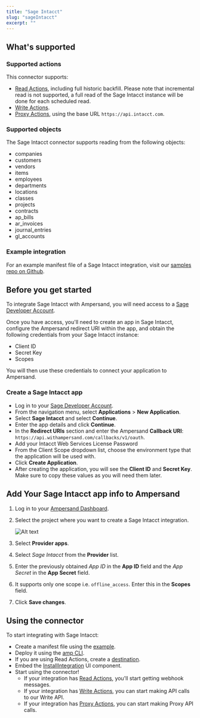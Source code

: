 ```yaml
---
title: "Sage Intacct"
slug: "sageIntacct"
excerpt: ""
---
```

## What's supported

### Supported actions

This connector supports:
- [Read Actions](/read-actions), including full historic backfill. Please note that incremental read is not supported, a full read of the Sage Intacct instance will be done for each scheduled read.
- [Write Actions](/write-actions).
- [Proxy Actions](/proxy-actions), using the base URL `https://api.intacct.com`.

### Supported objects
The Sage Intacct connector supports reading from the following objects:
- companies
- customers
- vendors
- items
- employees
- departments
- locations
- classes
- projects
- contracts
- ap_bills
- ar_invoices
- journal_entries
- gl_accounts


### Example integration

For an example manifest file of a Sage Intacct integration, visit our [samples repo on Github](https://github.com/amp-labs/samples/blob/main/sageintacct/amp.yaml).

## Before you get started

To integrate Sage Intacct with Ampersand, you will need access to a [Sage Developer Account](https://developer.sage.com/intacct/).

Once you have access, you'll need to create an app in Sage Intacct, configure the Ampersand redirect URI within the app, and obtain the following credentials from your Sage Intacct instance:

- Client ID
- Secret Key 
- Scopes

You will then use these credentials to connect your application to Ampersand.

### Create a Sage Intacct app

- Log in to your [Sage Developer Account](https://developer.sage.com/intacct/).
- From the navigation menu, select **Applications** > **New Application**.
- Select **Sage Intacct** and select **Continue**.
- Enter the app details and click **Continue**.
- In the **Redirect URIs** section and enter the Ampersand **Callback URI**: `https://api.withampersand.com/callbacks/v1/oauth`.
- Add your Intacct Web Services License Password
- From the Client Scope dropdown list, choose the environment type that the application will be used with.
- Click **Create Application**.
- After creating the application, you will see the **Client ID** and **Secret Key**. Make sure to copy these values as you will need them later.


## Add Your Sage Intacct app info to Ampersand

1. Log in to your [Ampersand Dashboard](https://dashboard.withampersand.com).

2. Select the project where you want to create a Sage Intacct integration.

   ![Alt text](/images/provider-guides/dd47b7a-Ampersand.png)

3. Select **Provider apps**.

4. Select _Sage Intacct_ from the **Provider** list.

5. Enter the previously obtained _App ID_ in the **App ID** field and the _App Secret_ in the **App Secret** field.

6. It supports only one scope i.e. `offline_access`. Enter this in the **Scopes** field.

7. Click **Save changes**.

## Using the connector

To start integrating with Sage Intacct:
- Create a manifest file using the [example](https://github.com/amp-labs/samples/blob/main/sageintacct/amp.yaml).
- Deploy it using the [amp CLI](/cli/overview).
- If you are using Read Actions, create a [destination](/destinations).
- Embed the [InstallIntegration](/embeddable-ui-components#install-integration) UI component.
- Start using the connector!
   - If your integration has [Read Actions](/read-actions), you'll start getting webhook messages.
   - If your integration has [Write Actions](/write-actions), you can start making API calls to our Write API.
   - If your integration has [Proxy Actions](/proxy-actions), you can start making Proxy API calls.
